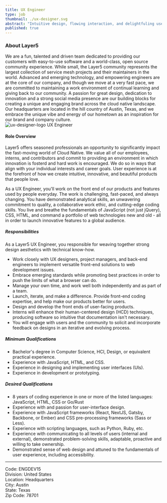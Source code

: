 ```yaml
---
title: UX Engineer 
type: job 
thumbnail: ./ux-designer.svg
abstract: "Intuitive design, flowing interaction, and delightfuling users are core components of the Layer5 user experience."
published: true
---
```




<CareerWrapper>

<h3>About Layer5</h3>
We are a fun, talented and driven team dedicated to providing our customers with easy-to-use software and a world-class, open source community experience. While small, the Layer5 community represents the largest collection of service mesh projects and their maintainers in the world. Advanced and emerging technology, and empowering engineers are at the core of our company, and though we move at a very fast pace, we are committed to maintaining a work environment of continual learning and giving back to our community. A passion for great design, dedication to innovation and a strong social media presence are our building blocks for creating a unique and engaging brand across the cloud native landscape. Our headquarters are located in the hill country of Austin, Texas, and we embrace the unique vibe and energy of our hometown as an inspiration for our brand and company culture.

<div className="logo">
    <img src={ux_designer_logo} alt="ux-designer-logo" />
    UX Engineer
</div>

<h4>Role Overview</h4>

<p>Layer5 offers seasoned professionals an opportunity to significantly impact the fast-moving world of Cloud Native. 
We value all of our employees, interns, and contributors and commit to providing an environment in which 
innovation is fosterd and hard work is encouraged. We do so in ways that align with your individual interests and career goals.
User experience is at the forefront of how we create intuitive, innovative, and beautiful products that people love.</p>

<p>As a UX Engineer, you'll work on the front end of our products and features used by people everyday. 
The work is challenging, fast-paced, and always changing. You have demonstrated analytical skills, 
an unwavering commitment to quality, a collaborative work ethic, and cutting-edge coding skills. 
You live and breathe the fundamentals of JavaScript (not just jQuery), CSS, HTML, and command a portfolio of 
web technologies new and old - all in order to launch innovative features to a global audience.</p>

<h5>Responsibilities</h5>
As a Layer5 UX Engineer, you responsible for weaving together strong design aesthetics with technical know-how.

<ul>
    <li>Work closely with UX designers, project managers, and back-end engineers to implement versatile front-end solutions to web development issues.</li>
    <li>Embrace emerging standards while promoting best practices in order to push the limits of what a browser can do.</li>
    <li>Manage your own time, and work well both independently and as part of a team.</li>
    <li>Launch, iterate, and make a difference. Provide front-end coding expertise, and help make our products better for users.</li>
    <li>Design and develop the front ends of user-facing products.</li>
    <li>Interns will enhance their human-centered design (HCD) techniques, producing software so intuitive that documentation isn't necessary. </li>
    <li>You will engage with users and the community to solicit and incorporate feedback on designs in an iterative and evolving process.</li>
</ul>

<h5>Minimum Qualifications</h5>
<ul>
    <li>Bachelor's degree in Computer Science, HCI, Design, or equivalent practical experience.</li>
    <li>Experience with JavaScript, HTML, and CSS.</li>
    <li>Experience in designing and implementing user interfaces (UIs).</li>
    <li>Experience in development or prototyping.</li>
</ul>

<h5>Desired Qualifications</h5>
<ul>
    <li>8 years of coding experience in one or more of the listed languages: JavaScript, HTML, CSS or Go/Rust</li>
    <li>Experience with and passion for user-interface design.</li>
    <li>Experience with JavaScript frameworks (React, NextJS, Gatsby, Backbone, or Ember) and CSS pre-processing frameworks (Sass or Less).</li>
    <li>Experience with scripting languages, such as Python, Ruby, etc.</li>
    <li>Experience with communicating to all levels of users (internal and external), demonstrated problem-solving skills, adaptable, proactive and willing to take ownership.</li>
    <li>Demonstrated sense of web design and attuned to the fundamentals of user experience, including accessibility.</li>
</ul>
<PositionApply />

<hr />
<p>
Code: ENGDEV15<br/>
Division: United States<br/>
Location: Headquarters<br/>
City: Austin<br/>
State: Texas<br/>
Zip Code: 78701<br/>
</p>

</CareerWrapper>
